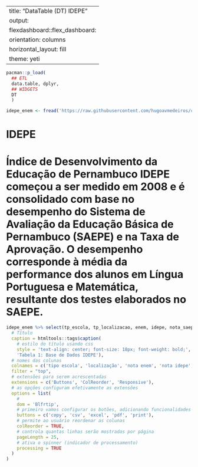 
---
title: "DataTable (DT) IDEPE"
output: 
  flexdashboard::flex_dashboard:
    orientation: columns
    horizontal_layout: fill
    theme: yeti
---

```r
pacman::p_load(
  ## ETL
  data.table, dplyr,
  ## WIDGETS
  DT
  )

idepe_enem <- fread('https://raw.githubusercontent.com/hugoavmedeiros/ciencia_politica_com_r/master/bases_tratadas/idepe_enem_scolas_2019.csv')
```

IDEPE
================================
# Índice de Desenvolvimento da Educação de Pernambuco IDEPE começou a ser medido em 2008 e é consolidado com base no desempenho do Sistema de Avaliação da Educação Básica de Pernambuco (SAEPE) e na Taxa de Aprovação. O desempenho corresponde à média da performance dos alunos em Língua Portuguesa e Matemática, resultante dos testes elaborados no SAEPE.

```r

idepe_enem %>% select(tp_escola, tp_localizacao, enem, idepe, nota_saep) %>% datatable(
  # Título
  caption = htmltools::tags$caption(
    # estilo do título usando css
    style = 'text-align: center; font-size: 18px; font-weight: bold;',
    'Tabela 1: Base de Dados IDEPE'),
  # nomes das colunas
  colnames = c('tipo escola', 'localização', 'nota enem', 'nota idepe', 'nota saep'),
  filter = "top",
  # extensões para serem acrescentadas
  extensions = c('Buttons', 'ColReorder', 'Responsive'),
  # as opções configuram efetivamente as extensões
  options = list(
    #
    dom = 'Blfrtip',
    # primeiro vamos configurar os botões, adicionando funcionalidades
    buttons = c('copy', 'csv', 'excel', 'pdf', 'print'),
    # permite ao usuário reordenar as colunas
    colReorder = TRUE,
    # controla quantas linhas serão mostradas por página
    pageLength = 25, 
    # ativa o spinner (indicador de processamento)
    processing = TRUE
  )
) 

```
